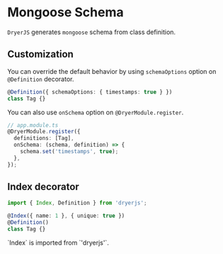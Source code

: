 
# Mongoose Schema

`DryerJS` generates `mongoose` schema from class definition.

## Customization

You can override the default behavior by using `schemaOptions` option on `@Definition` decorator.

```ts copy
@Definition({ schemaOptions: { timestamps: true } })
class Tag {}
```

You can also use `onSchema` option on `@DryerModule.register`.

```ts copy
// app.module.ts
@DryerModule.register({
  definitions: [Tag],
  onSchema: (schema, definition) => {
    schema.set('timestamps', true);
  },
});
```

## Index decorator

```ts copy
import { Index, Definition } from 'dryerjs';

@Index({ name: 1 }, { unique: true })
@Definition()
class Tag {}
```

<Callout>
  `Index` is imported from `'dryerjs'`.
</Callout>
